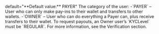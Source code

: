   
<ParamField body="UserCategory" type="string" required>   
default="**Default value:** PAYER"    
The category of the user:  
-`PAYER` – User who can only make pay-ins to their wallet and transfers to other wallets.  
-`OWNER` – User who can do everything a Payer can, plus receive transfers to their wallet. To request payouts, an Owner user’s `KYCLevel` must be `REGULAR`. For more information, see the Verification section.  
</ParamField>